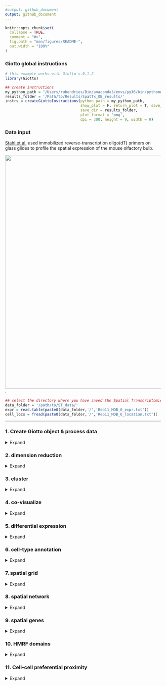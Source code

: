 ```yaml
---
#output: github_document
output: github_document
---
```


<!-- mouse_cortex_1_simple.md is generated from mouse_cortex_1_simple.Rmd Please edit that file -->


```r
knitr::opts_chunk$set(
  collapse = TRUE,
  comment = "#>",
  fig.path = "man/figures/README-",
  out.width = "100%"
)
```

### Giotto global instructions
```r
# this example works with Giotto v.0.1.2
library(Giotto)

## create instructions
my_python_path = "/Users/rubendries/Bin/anaconda3/envs/py36/bin/pythonw"
results_folder = '/Path/to/Results/SpatTx_OB_results/'
instrs = createGiottoInstructions(python_path = my_python_path,
                                  show_plot = F, return_plot = T, save_plot = T,
                                  save_dir = results_folder,
                                  plot_format = 'png',
                                  dpi = 300, height = 9, width = 9)

```

### Data input

[Stahl et al.](https://science.sciencemag.org/content/353/6294/78) used immobilized reverse-transcription oligo(dT) primers on glass glides to profile the spatial expression of the mouse olfactory bulb.
  
![](./spatial_transcriptomics_summary.png){width=20cm} .

```r
## select the directory where you have saved the Spatial Transcriptomics data
data_folder = '/path/to/ST_data/'
expr = read.table(paste0(data_folder,'/','Rep11_MOB_0_expr.txt'))
cell_locs = fread(paste0(data_folder,'/','Rep11_MOB_0_location.txt'))
```

***



### 1. Create Giotto object & process data
<details>
  <summary>Expand</summary>
  \ 
 
```r
## create
ST_test <- createGiottoObject(raw_exprs = expr, spatial_locs = cell_locs[,-1], instructions = instrs)
showGiottoInstructions(ST_test)

## filter
ST_test <- filterGiotto(gobject = ST_test,
                         expression_threshold = 1,
                         gene_det_in_min_cells = 1,
                         min_det_genes_per_cell = 100,
                         expression_values = c('raw'),
                         verbose = T)

## normalize
ST_test <- normalizeGiotto(gobject = ST_test)
ST_test <- addStatistics(gobject = ST_test)

## visualize
spatPlot2D(gobject = ST_test,
           save_param = list(save_folder = '2_Gobject', save_name = 'spatial_locations'))

```
  
![](./figures/1_spatial_locations.png){width=16cm} 

</details>

### 2. dimension reduction

<details>
  <summary>Expand</summary>
  \ 
 
```r
## highly variable genes (HVG)
ST_test <- calculateHVG(gobject = ST_test)
gene_metadata = fDataDT(ST_test)
featgenes = gene_metadata[hvg == 'yes' & perc_cells > 4 & mean_expr_det > 0.25]$gene_ID

## run PCA on expression values (default)
ST_test <- runPCA(gobject = ST_test, genes_to_use = featgenes, expression_values = 'scaled', scale_unit = F)
signPCA(gobject = ST_test, expression_values = 'scaled', scale_unit = F, scree_ylim = c(0,1))
plotPCA_2D(ST_test,
           save_param = list(save_folder = '3_DimRed', save_name = 'PCA_reduction'))

## run UMAP and tSNE on PCA space (default)
ST_test <- runUMAP(ST_test, dimensions_to_use = 1:10, expression_values = 'scaled', n_threads = 2)
plotUMAP_2D(gobject = ST_test,
            save_param = list(save_folder = '3_DimRed', save_name = 'UMAP_reduction'))

```

![](./figures/2_PCA_reduction.png){width=16cm} 

![](./figures/2_UMAP_reduction.png){width=16cm} 

***

</details>

### 3. cluster

<details>
  <summary>Expand</summary>
  \ 
  
```r

## Leiden clustering
ST_test <- createNearestNetwork(gobject = ST_test, dimensions_to_use = 1:10, k = 10)
ST_test <- doLeidenCluster(gobject = ST_test, resolution = 0.2, n_iterations = 200)
plotUMAP_2D(gobject = ST_test, cell_color = 'leiden_clus', point_size = 3,
            save_param = list(save_folder = '4_Cluster', save_name = 'UMAP_leiden'))

```


![](./figures/3_UMAP_leiden.png){width=16cm} 

***

</details>


### 4. co-visualize ####
<details>
  <summary>Expand</summary>
  \ 
  
```r
spatDimPlot2D(gobject = ST_test, cell_color = 'leiden_clus', 
               dim_point_size = 2, spatial_point_size = 6,
              save_param = list(save_folder = '5_Covisuals', save_name = 'covisual_kmeans'))
```

Co-visualzation:
![](./figures/4_covisual_kmeans.png){width=16cm} 

***

</details>


### 5. differential expression ####

<details>
  <summary>Expand</summary>
  \
  
```r
## gini ##
## very specific to a cluster, but not necessarily expressed in all cells of that cluster
gini_markers_subclusters = findMarkers_one_vs_all(gobject = ST_test,
                                                  method = 'gini',
                                                  expression_values = 'normalized',
                                                  cluster_column = 'leiden_clus',
                                                  min_genes = 20,
                                                  min_expr_gini_score = 0.5,
                                                  min_det_gini_score = 0.5)
topgenes_gini = gini_markers_subclusters[, head(.SD, 2), by = 'cluster']$genes

# violinplot
violinPlot(ST_test, genes = unique(topgenes_gini), cluster_column = 'leiden_clus',
           strip_text = 8, strip_position = 'top',
           save_param = c(save_folder = '6_DEG', save_name = 'violinplot_gini',  base_width = 5, base_height = 10))

# cluster heatmap
plotMetaDataHeatmap(ST_test, selected_genes = topgenes_gini,metadata_cols = c('leiden_clus'),
                    save_param = c(save_folder = '6_DEG', save_name = 'metaheatmap_gini'))


# visualize genes
topgenes_gini = gini_markers_subclusters[, head(.SD, 1), by = 'cluster']$genes
spatDimGenePlot2D(ST_test, expression_values = 'scaled',
                  genes = topgenes_gini,
                  plot_alignment = 'horizontal', cow_n_col = 1, point_size = 2,
                  genes_high_color = 'red', genes_mid_color = 'white', genes_low_color = 'darkblue', midpoint = 0,
                  save_param = c(save_folder = '6_DEG', save_name = 'genes_gini', base_width = 6, base_height = 14))



## scran ##
scran_markers_subclusters = findMarkers_one_vs_all(gobject = ST_test,
                                                   method = 'scran',
                                                   expression_values = 'normalized',
                                                   cluster_column = 'leiden_clus')
topgenes_scran = scran_markers_subclusters[, head(.SD, 2), by = 'cluster_ID']$gene_ID

# violinplot
violinPlot(ST_test, genes = unique(topgenes_scran), cluster_column = 'leiden_clus',
           strip_text = 10, strip_position = 'top',
           save_param = c(save_folder = '6_DEG', save_name = 'violinplot_scran',  base_width = 5, base_height = 10))

# cluster heatmap
plotMetaDataHeatmap(ST_test, selected_genes = topgenes_scran, metadata_cols = c('leiden_clus'),
                    save_param = c(save_folder = '6_DEG', save_name = 'metaheatmap_scran'))

# visualize genes
topgenes_scran = scran_markers_subclusters[, head(.SD, 1), by = 'cluster_ID']$gene_ID
spatDimGenePlot2D(ST_test, expression_values = 'scaled',
                  genes = topgenes_scran,
                  plot_alignment = 'horizontal', cow_n_col = 1, point_size = 2,
                  genes_high_color = 'red', genes_mid_color = 'white', genes_low_color = 'darkblue', midpoint = 0,
                  save_param = c(save_folder = '6_DEG', save_name = 'genes_scran', base_width = 6, base_height = 14))
```

Gini:
- violinplot:
![](./figures/5_violinplot_gini.png){width=16cm} 

- Heatmap clusters:
![](./figures/5_metaheatmap_gini.png){width=16cm} 

- Genes:
![](./figures/5_genes_gini.png){width=16cm} 

Scran:
- violinplot:
![](./figures/5_violinplot_scran.png){width=16cm} 

- Heatmap clusters:
![](./figures/5_metaheatmap_scran.png){width=16cm} 

- Genes:
![](./figures/5_genes_scran.png){width=16cm} 

***

</details>


### 6. cell-type annotation

<details>
  <summary>Expand</summary>
  \
  
```r

# not available at the moment
```

Markers for interneuron genes:
![](./figures/6_interneuron_genes.png){width=16cm} 
  
***

</details>


### 7. spatial grid ####

<details>
  <summary>Expand</summary>
  \
  
```r
## create spatial grid
ST_test <- createSpatialGrid(gobject = ST_test,
                              sdimx_stepsize = 2,
                              sdimy_stepsize = 2,
                              minimum_padding = 0)
spatPlot2D(ST_test, cell_color = 'leiden_clus', show_grid = T,
           grid_color = 'lightblue', spatial_grid_name = 'spatial_grid', 
           save_param = c(save_folder = '8_grid', save_name = 'grid'))

## identify spatial patterns with spatial grid #
pattern_osm = detectSpatialPatterns(gobject = ST_test, 
                                    spatial_grid_name = 'spatial_grid',
                                    min_cells_per_grid = 2, 
                                    scale_unit = T, 
                                    PC_zscore = 1, 
                                    show_plot = T)

# dimension 1
showPattern2D(ST_test, pattern_osm, dimension = 1, point_size = 4,
              save_param = c(save_folder = '8_grid', save_name = 'pattern1_PCA'))
showPatternGenes(ST_test, pattern_osm, dimension = 1,
                 save_param = c(save_folder = '8_grid', save_name = 'pattern1_genes'))

# dimension 2
showPattern2D(ST_test, pattern_osm, dimension = 2, point_size = 4,
              save_param = c(save_folder = '8_grid', save_name = 'pattern2_PCA'))
showPatternGenes(ST_test, pattern_osm, dimension = 2,
                 save_param = c(save_folder = '8_grid', save_name = 'pattern2_genes'))

view_pattern_genes = selectPatternGenes(pattern_osm, return_top_selection = TRUE)

```

![](./figures/7_grid.png){width=16cm} 

Dimension 1:
![](./figures/7_pattern1_PCA.png){width=16cm} 
![](./figures/7_pattern1_genes.png){width=16cm} 

Dimension 2:
![](./figures/7_pattern2_PCA.png){width=16cm} 

![](./figures/7_pattern2_genes.png){width=16cm} 

***  

</details>



### 8. spatial network ####

<details>
  <summary>Expand</summary>
  \
  
```r
ST_test <- createSpatialNetwork(gobject = ST_test, k = 5)
spatPlot2D(gobject = ST_test, show_network = T,
           network_color = 'blue', spatial_network_name = 'spatial_network',
           save_param = c(save_name = 'spatial_network_k5', save_folder = '9_spatial_network'))

```

![](./figures/8_spatial_network_k5.png){width=16cm} 

***  

</details>



### 9. spatial genes ####

<details>
  <summary>Expand</summary>
  \
  
```r
## kmeans binarization
kmtest = binGetSpatialGenes(ST_test, bin_method = 'kmeans',
                            do_fisher_test = T, community_expectation = 5,
                            spatial_network_name = 'spatial_network', verbose = T)

spatGenePlot2D(ST_test, expression_values = 'scaled',
               genes = kmtest$genes[1:6], cow_n_col = 2, point_size = 3,
               genes_high_color = 'red', genes_mid_color = 'white', genes_low_color = 'darkblue', midpoint = 0,
               save_param = c(save_name = 'spatial_genes_km', save_folder = '10_spatial_genes'))

## rank binarization
ranktest = binGetSpatialGenes(ST_test, bin_method = 'rank',
                              do_fisher_test = T, community_expectation = 5,
                              spatial_network_name = 'spatial_network', verbose = T)

spatGenePlot2D(ST_test, expression_values = 'scaled',
               genes = ranktest$genes[1:6], cow_n_col = 2, point_size = 3,
               genes_high_color = 'red', genes_mid_color = 'white', genes_low_color = 'darkblue', midpoint = 0,
               save_param = c(save_name = 'spatial_genes_rank', save_folder = '10_spatial_genes'))

# distance
spatial_genes = calculate_spatial_genes_python(gobject = ST_test,
                                               expression_values = 'scaled',
                                               rbp_p=0.99, examine_top=0.1)

spatGenePlot2D(ST_test, expression_values = 'scaled',
                  genes = spatial_genes$genes[1:6], cow_n_col = 2, point_size = 3,
                  genes_high_color = 'red', genes_mid_color = 'white', genes_low_color = 'darkblue', midpoint = 0,
                  save_param = c(save_name = 'spatial_genes', save_folder = '10_spatial_genes'))

```

Spatial genes:
- kmeans 
![](./figures/9_spatial_genes_km.png){width=16cm} 

- rank
![](./figures/9_spatial_genes_rank.png){width=16cm} 

- distance
![](./figures/9_spatial_genes.png){width=16cm} 

***

</details>


### 10. HMRF domains ####

<details>
  <summary>Expand</summary>
  \

not available for this specific dataset

***

</details>



### 11. Cell-cell preferential proximity 

<details>
  <summary>Expand</summary>
  \

![cell-cell](./cell_cell_neighbors.png){width=12cm}  

```r
## calculate frequently seen proximities
cell_proximities = cellProximityEnrichment(gobject = ST_test,
                                           cluster_column = 'leiden_clus',
                                           spatial_network_name = 'spatial_network',
                                           number_of_simulations = 1000)

## barplot
cellProximityBarplot(gobject = ST_test, CPscore = cell_proximities, min_orig_ints = 5, min_sim_ints = 5, 
                     save_param = c(save_name = 'barplot_cell_cell_enrichment', save_folder = '12_cell_proxim'))
## heatmap
cellProximityHeatmap(gobject = ST_test, CPscore = cell_proximities, order_cell_types = T, scale = T,
                     color_breaks = c(-1.5, 0, 1.5), color_names = c('blue', 'white', 'red'),
                     save_param = c(save_name = 'heatmap_cell_cell_enrichment', save_folder = '12_cell_proxim', unit = 'in'))
## network
cellProximityNetwork(gobject = ST_test, CPscore = cell_proximities, remove_self_edges = T, only_show_enrichment_edges = F,
                     save_param = c(save_name = 'network_cell_cell_enrichment', save_folder = '12_cell_proxim'))

## visualization
spec_interaction = "2--6"
cellProximitySpatPlot2D(gobject = ST_test,
                        interaction_name = spec_interaction,
                        cluster_column = 'leiden_clus', show_network = T,
                        cell_color = 'leiden_clus', coord_fix_ratio = 0.5,
                        point_size_select = 4, point_size_other = 2,
                        save_param = c(save_name = 'selected_enrichment', save_folder = '12_cell_proxim'))

```
barplot:  
![](./figures/10_barplot_cell_cell_enrichment.png){width=16cm} 

heatmap:  
![](./figures/10_heatmap_cell_cell_enrichment.png){width=16cm} 


network:  
![](./figures/10_network_cell_cell_enrichment.png){width=16cm} 

selected enrichment:  
![](./figures/10_selected_enrichment.png){width=16cm} 


***

</details>



